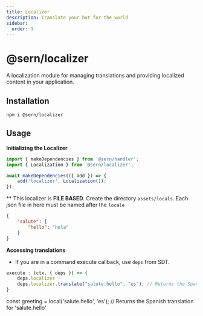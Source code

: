 ```yaml
---
title: Localizer 
description: Translate your bot for the world 
sidebar:
  order: 1
---
```



# @sern/localizer

A localization module for managing translations and providing localized content in your application.

## Installation

```
npm i @sern/localizer
```

## Usage

**Initializing the Localizer**
```ts 
import { makeDependencies } from '@sern/handler';
import { Localization } from '@sern/localizer';

await makeDependencies(({ add }) => {
    add('localizer', Localization());
});
```
** This localizer is **FILE BASED**.
Create the directory `assets/locals`. Each json file in here must be named after the `locale`
```json title="~/assets/locals/es.json
{
    "salute": {
        "hello": "hola"
    }
}

``` 


**Accessing translations**
- If you are in a command execute callback, use `deps` from SDT.
```ts 
execute : (ctx, { deps }) => {
    deps.localizer
    deps.localizer.translate("salute.hello", "es"); // Returns the Spanish translation for 'salute.hello'
}

```

const greeting = local('salute.hello', 'es'); // Returns the Spanish translation for 'salute.hello'
